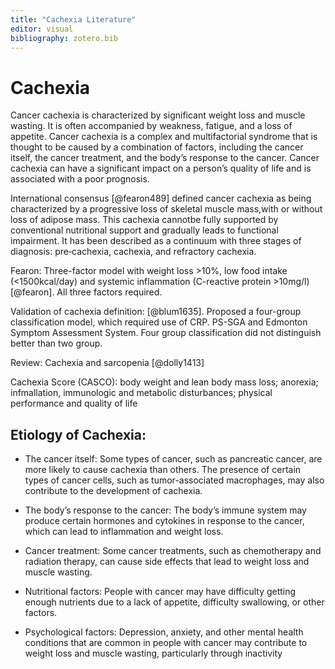 ```yaml
---
title: "Cachexia Literature"
editor: visual
bibliography: zotero.bib
---
```


# Cachexia

Cancer cachexia is characterized by significant weight loss and muscle wasting. It is often accompanied by weakness, fatigue, and a loss of appetite. Cancer cachexia is a complex and multifactorial syndrome that is thought to be caused by a combination of factors, including the cancer itself, the cancer treatment, and the body's response to the cancer. Cancer cachexia can have a significant impact on a person's quality of life and is associated with a poor prognosis.

International consensus [@fearon489] defined cancer cachexia as being characterized by a progressive loss of skeletal muscle mass,with or without loss of adipose mass. This cachexia cannotbe fully supported by conventional nutritional support and gradually leads to functional impairment. It has been described as a continuum with three stages of diagnosis: pre‐cachexia, cachexia, and refractory cachexia.

Fearon: Three-factor model with weight loss \>10%, low food intake (\<1500kcal/day) and systemic inflammation (C-reactive protein \>10mg/l) [@fearon]. All three factors required.

Validation of cachexia definition: [@blum1635]. Proposed a four-group classification model, which required use of CRP. PS-SGA and Edmonton Symptom Assessment System. Four group classification did not distinguish better than two group.

Review: Cachexia and sarcopenia [@dolly1413]

Cachexia Score (CASCO): body weight and lean body mass loss; anorexia; infmallation, immunologic and metabolic disturbances; physical performance and quality of life

## Etiology of Cachexia:

-   The cancer itself: Some types of cancer, such as pancreatic cancer, are more likely to cause cachexia than others. The presence of certain types of cancer cells, such as tumor-associated macrophages, may also contribute to the development of cachexia.

-   The body's response to the cancer: The body's immune system may produce certain hormones and cytokines in response to the cancer, which can lead to inflammation and weight loss.

-   Cancer treatment: Some cancer treatments, such as chemotherapy and radiation therapy, can cause side effects that lead to weight loss and muscle wasting.

-   Nutritional factors: People with cancer may have difficulty getting enough nutrients due to a lack of appetite, difficulty swallowing, or other factors.

-   Psychological factors: Depression, anxiety, and other mental health conditions that are common in people with cancer may contribute to weight loss and muscle wasting, particularly through inactivity

# 
